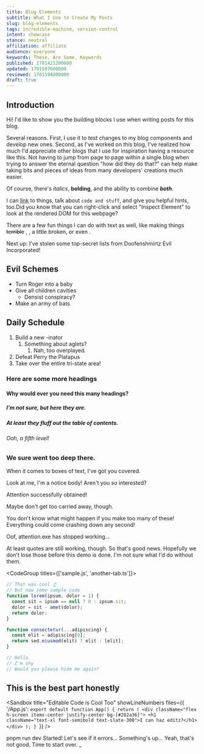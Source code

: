 ```yaml
---
title: Blog Elements
subtitle: What I Use to Create My Posts
slug: blog-elements
tags: incredible-machine, version-control
intent: showcase
stance: neutral
affiliation: affiliate
audience: everyone
keywords: These, Are Some, Keywords
published: 1701421200000
updated: 1701507600000
reviewed: 1701594000000
draft: true
---
```


<BlogWrapper frontmatter={frontmatter} readingTime={readingTime}>

## Introduction

Hi! I'd like to show you the building blocks I use when writing posts for this blog.

<Collapse title="Why did you make this page? Also, let's make the title of this collapsible element just way too long for testing purposes.">Several reasons. First, I use it to test changes to my blog components and develop new ones. Second, as I've worked on this blog, I've realized how much I'd appreciate other blogs that I use for inspiration having a resource like this. Not having to jump from page to page within a single blog when trying to answer the eternal question "how did they do that?" can help make taking bits and pieces of ideas from many developers' creations much easier.</Collapse>

Of course, there's *italics*, **bolding**, and the ability to combine ***both***.

I can [link](https://tailwindcss.com/) to things, talk about `code and stuff`, and give you helpful hints, too.<Hint>Did you know that you can right-click and select "Inspect Element" to look at the rendered DOM for this webpage?</Hint>

There are a few fun things I can do with text as well, like making things <s>terrible</s> <Wave content="whimsical" />, <Shaky content="anxiety-inducing" />, a little <Glitch>broken</Glitch>, or even <Corrupted length={10} />.

Next up: I've stolen some top-secret lists from Doofenshmirtz Evil Incorporated!

## Evil Schemes

- Turn Roger into a baby
- Give all children cavities
  - Densist conspiracy?
- Make an army of bats

## Daily Schedule

1. Build a new -inator
   1. Something about aglets?
      1. Nah, too overplayed.
2. Defeat Perry the Platapus
3. Take over the entire tri-state area!

### Here are some more headings

#### Why would ever you need this many headings?

##### I'm not sure, but here they are.

##### At least they fluff out the table of contents.

###### Ooh, a fifth level!

### We sure went too deep there.

When it comes to boxes of text, I've got you covered.

<Notice title="I can grab your attention with this one.">Look at me, I'm a notice body! Aren't you *so* interested?</Notice>

<Victory>Attention successfully obtained!</Victory>

Maybe don't get too carried away, though.

<Warning title="Careful!">You don't know what might happen if you make too many of these! Everything could come crashing down any second!</Warning>

<Problem title="Something went wrong">Oof, attention.exe has stopped working...</Problem>

<Quote author="Ludo" affiliation="Super Awesome Corp" source="https://github.com/LudoLogical" alwaysLeftJustify>At least quotes are still working, though. So that's good news. Hopefully we don't lose those before this demo is done. I'm not sure what I'd do without them.</Quote>

<CodeGroup titles={['sample.js', 'another-tab.ts']}>

```js
// That was cool ☝️
// But now some sample code
function lorem(ipsum, dolor = 1) {
  const sit = ipsum == null ? 0 : ipsum.sit;
  dolor = sit - amet(dolor);
  return dolor;
}

function consectetur(...adipiscing) {
  const elit = adipiscing[0];
  return sed.eiusmod(elit) ? elit : [elit];
}
```

```ts
// Hello
// I'm shy
// Would you please hide me again?
```

</CodeGroup>

## This is the best part honestly

<Sandbox title="Editable Code is Cool Too" showLineNumbers files={{
  '/App.js': `export default function App() {
  return (
    <div className="flex h-screen items-center justify-center bg-[#282a36]">
      <h1 className="text-xl font-semibold text-slate-300">I can haz editz?</h1>
    </div>
  );
}
`}} />

<Terminal>
<Line prefix="$">pnpm run dev</Line>
<Line color="success">Started!</Line>
<Line>Let's see if it errors...</Line>
<Line color="warning">Something's up...</Line>
<Line highlight="error">Yeah, that's not good.</Line>
<Line>Time to start over.</Line>
<Line prefix="$">_</Line>
</Terminal>

</BlogWrapper>